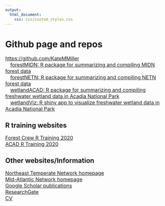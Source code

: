 ```yaml
---
output: 
  html_document:
    css: css/custom_styles.css
---
```

<h1>Github page and repos</h1>
<p style="font-size:16px">
<a href="https://github.com/KateMMiller">https://github.com/KateMMiller</a><br>
&emsp;<a href="https://github.com/KateMMiller/forestMIDN">forestMIDN: R package for summarizing and compiling MIDN forest data</a><br>
&emsp;<a href="https://github.com/KateMMiller/forestNETN">forestNETN: R package for summarizing and compiling NETN forest data</a><br>
&emsp;<a href="https://github.com/KateMMiller/wetlandACAD">wetlandACAD: R package for summarizing and compiling freshwater wetland data in Acadia National Park</a><br>
&emsp;<a href="https://github.com/KateMMiller/wetlandViz">wetlandViz: R shiny app to visualize freshwater wetland data in Acadia National Park</a><br></p>

<h2>R training websites</h2>
<p style="font-size:16px">
<a href="https://github.com/KateMMiller/Forest_Crew_R_Training">Forest Crew R Training 2020</a><br>
<a href="https://github.com/KateMMiller/R_Training">ACAD R Training 2020</a><br></p>

<h2>Other websites/Information</h2>
<p style="font-size:16px">
<a href="https://www.nps.gov/im/netn">Northeast Temperate Network homepage</a><br>
<a href="https://www.nps.gov/im/midn">Mid-Atlantic Network homepage</a><br>
<a href="https://scholar.google.com/citations?hl=en&user=RgRcsHoAAAAJ&view_op=list_works&sortby=pubdate">Google Scholar publications</a><br>
<a href="https://www.researchgate.net/profile/Kathryn_Miller8">ResearchGate</a><br>
<a href="./info/Miller_CV_2020.pdf">CV</a><br></p>